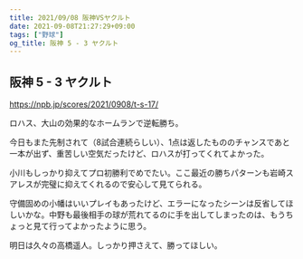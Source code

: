 ```yaml
---
title: 2021/09/08 阪神VSヤクルト
date: 2021-09-08T21:27:29+09:00
tags: ["野球"]
og_title: 阪神 5 - 3 ヤクルト
---
```


## 阪神 5 - 3 ヤクルト

https://npb.jp/scores/2021/0908/t-s-17/


ロハス、大山の効果的なホームランで逆転勝ち。

今日もまた先制されて（8試合連続らしい）、1点は返したもののチャンスであと一本が出ず、重苦しい空気だったけど、ロハスが打ってくれてよかった。

小川もしっかり抑えてプロ初勝利でめでたい。ここ最近の勝ちパターンも岩崎スアレスが完璧に抑えてくれるので安心して見てられる。

守備固めの小幡はいいプレイもあったけど、エラーになったシーンは反省してほしいかな。中野も最後相手の球が荒れてるのに手を出してしまったのは、もうちょっと見て行ってよかったように思う。

明日は久々の高橋遥人。しっかり押さえて、勝ってほしい。